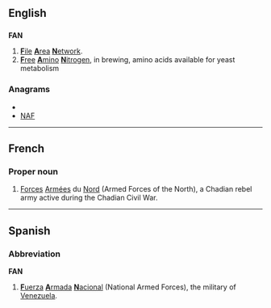 {{also|Appendix:Variations of "fan"}}
==English==

==={{abbreviation}}===
{{wikipedia}}
'''FAN'''

# [[file|'''F'''ile]] [[area|'''A'''rea]] [[network|'''N'''etwork]].
# [[free|'''F'''ree]] [[amino|'''A'''mino]] [[nitrogen|'''N'''itrogen]], in brewing, amino acids available for yeast metabolism

===Anagrams===
* {{alphagram|afn}}
* [[NAF#English|NAF]]


----

==French==

===Proper noun===
{{infl|fr|proper noun}} {{f|p}}

# [[forces#French|Forces]] [[armées|Armées]] du [[nord#French|Nord]] (Armed Forces of the North), a Chadian rebel army active during the Chadian Civil War.

----

==Spanish==

===Abbreviation===
'''FAN'''

# [[fuerza|'''F'''uerza]] [[armada#Spanish|'''A'''rmada]] [[nacional#Spanish|'''N'''acional]] (National Armed Forces), the military of [[Venezuela]].